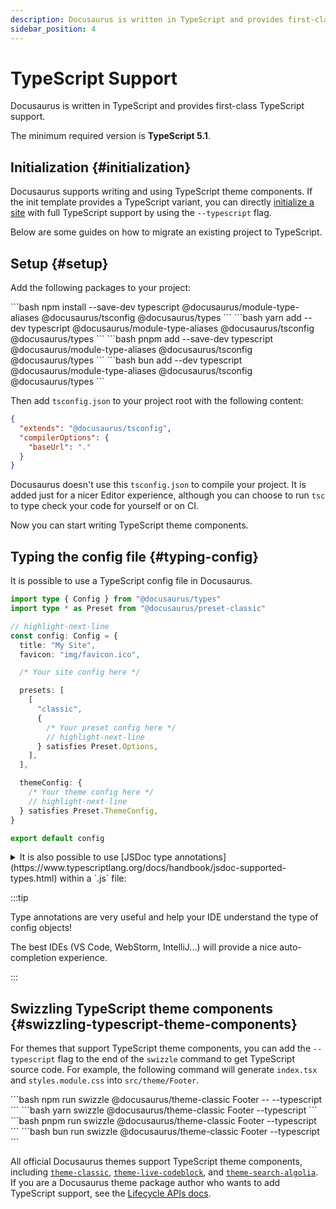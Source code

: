 ```yaml
---
description: Docusaurus is written in TypeScript and provides first-class TypeScript support.
sidebar_position: 4
---
```



# TypeScript Support

Docusaurus is written in TypeScript and provides first-class TypeScript support.

The minimum required version is **TypeScript 5.1**.

## Initialization {#initialization}

Docusaurus supports writing and using TypeScript theme components. If the init template provides a TypeScript variant, you can directly [initialize a site](./installation.mdx#scaffold-project-website) with full TypeScript support by using the `--typescript` flag.

Below are some guides on how to migrate an existing project to TypeScript.

## Setup {#setup}

Add the following packages to your project:

<Tabs groupId="package-installation">
  <TabItem value="npm" label="npm">
    ```bash
    npm install --save-dev typescript @docusaurus/module-type-aliases @docusaurus/tsconfig @docusaurus/types
    ```
  </TabItem>
  <TabItem value="yarn" label="Yarn">
    ```bash
    yarn add --dev typescript @docusaurus/module-type-aliases @docusaurus/tsconfig @docusaurus/types
    ```
  </TabItem>
  <TabItem value="pnpm" label="pnpm">
    ```bash
    pnpm add --save-dev typescript @docusaurus/module-type-aliases @docusaurus/tsconfig @docusaurus/types
    ```
  </TabItem>
  <TabItem value="bun" label="Bun">
    ```bash
    bun add --dev typescript @docusaurus/module-type-aliases @docusaurus/tsconfig @docusaurus/types
    ```
  </TabItem>

</Tabs>

Then add `tsconfig.json` to your project root with the following content:

```json title="tsconfig.json"
{
  "extends": "@docusaurus/tsconfig",
  "compilerOptions": {
    "baseUrl": "."
  }
}
```

Docusaurus doesn't use this `tsconfig.json` to compile your project. It is added just for a nicer Editor experience, although you can choose to run `tsc` to type check your code for yourself or on CI.

Now you can start writing TypeScript theme components.

## Typing the config file {#typing-config}

It is possible to use a TypeScript config file in Docusaurus.

```ts title="docusaurus.config.ts"
import type { Config } from "@docusaurus/types"
import type * as Preset from "@docusaurus/preset-classic"

// highlight-next-line
const config: Config = {
  title: "My Site",
  favicon: "img/favicon.ico",

  /* Your site config here */

  presets: [
    [
      "classic",
      {
        /* Your preset config here */
        // highlight-next-line
      } satisfies Preset.Options,
    ],
  ],

  themeConfig: {
    /* Your theme config here */
    // highlight-next-line
  } satisfies Preset.ThemeConfig,
}

export default config
```

<details>
  <summary>It is also possible to use [JSDoc type annotations](https://www.typescriptlang.org/docs/handbook/jsdoc-supported-types.html) within a `.js` file:</summary>

By default, the Docusaurus TypeScript config does not type-check JavaScript files.

The `// @ts-check` comment ensures the config file is properly type-checked when running `npx tsc`.

```js title="docusaurus.config.js"
// highlight-next-line
// @ts-check

// highlight-next-line
/** @type {import('@docusaurus/types').Config} */
const config = {
  tagline: "Dinosaurs are cool",
  favicon: "img/favicon.ico",

  /* Your site config here */

  presets: [
    [
      "@docusaurus/preset-classic",
      // highlight-next-line
      /** @type {import('@docusaurus/preset-classic').Options} */
      (
        {
          /* Your preset config here */
        }
      ),
    ],
  ],
  themeConfig:
    // highlight-next-line
    /** @type {import('@docusaurus/preset-classic').ThemeConfig} */
    (
      {
        /* Your theme config here */
      }
    ),
}

export default config
```

</details>

:::tip

Type annotations are very useful and help your IDE understand the type of config objects!

The best IDEs (VS Code, WebStorm, IntelliJ...) will provide a nice auto-completion experience.

:::

## Swizzling TypeScript theme components {#swizzling-typescript-theme-components}

For themes that support TypeScript theme components, you can add the `--typescript` flag to the end of the `swizzle` command to get TypeScript source code. For example, the following command will generate `index.tsx` and `styles.module.css` into `src/theme/Footer`.

<Tabs groupId="package-installation">
  <TabItem value="npm" label="npm">
    ```bash
    npm run swizzle @docusaurus/theme-classic Footer -- --typescript
    ```
  </TabItem>
  <TabItem value="yarn" label="Yarn">
    ```bash
    yarn swizzle @docusaurus/theme-classic Footer --typescript
    ```
  </TabItem>
  <TabItem value="pnpm" label="pnpm">
    ```bash
    pnpm run swizzle @docusaurus/theme-classic Footer --typescript
    ```
  </TabItem>
  <TabItem value="bun" label="Bun">
    ```bash
    bun run swizzle @docusaurus/theme-classic Footer --typescript
    ```
  </TabItem>

</Tabs>

All official Docusaurus themes support TypeScript theme components, including [`theme-classic`](./api/themes/theme-classic.mdx), [`theme-live-codeblock`](./api/themes/theme-live-codeblock.mdx), and [`theme-search-algolia`](./api/themes/theme-search-algolia.mdx). If you are a Docusaurus theme package author who wants to add TypeScript support, see the [Lifecycle APIs docs](./api/plugin-methods/extend-infrastructure.mdx#getTypeScriptThemePath).
